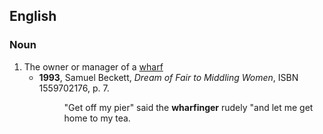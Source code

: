 ==English==

===Noun===
{{en-noun}}

# The owner or manager of a [[wharf]]
#*'''1993''', Samuel Beckett, ''Dream of Fair to Middling Women'', ISBN 1559702176, p. 7.
#*:"Get off my pier" said the '''wharfinger''' rudely "and let me get home to my tea.